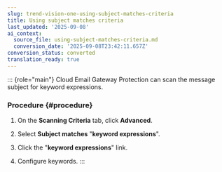 ```yaml
---
slug: trend-vision-one-using-subject-matches-criteria
title: Using subject matches criteria
last_updated: '2025-09-08'
ai_context:
  source_file: using-subject-matches-criteria.md
  conversion_date: '2025-09-08T23:42:11.657Z'
conversion_status: converted
translation_ready: true
---
```


::: {role="main"}
Cloud Email Gateway Protection can scan the message subject for keyword expressions.

### Procedure {#procedure}

1.  On the **Scanning Criteria** tab, click **Advanced**.

2.  Select **Subject matches** "**keyword expressions**".

3.  Click the "**keyword expressions**" link.

4.  Configure keywords.
:::
